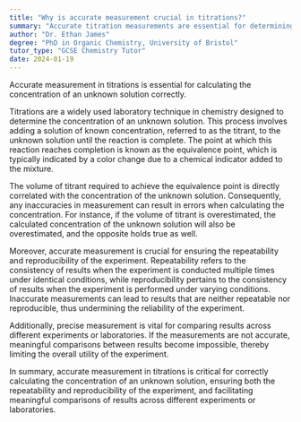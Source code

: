 ```yaml
---
title: "Why is accurate measurement crucial in titrations?"
summary: "Accurate titration measurements are essential for determining the concentration of an unknown solution correctly."
author: "Dr. Ethan James"
degree: "PhD in Organic Chemistry, University of Bristol"
tutor_type: "GCSE Chemistry Tutor"
date: 2024-01-19
---
```


Accurate measurement in titrations is essential for calculating the concentration of an unknown solution correctly.

Titrations are a widely used laboratory technique in chemistry designed to determine the concentration of an unknown solution. This process involves adding a solution of known concentration, referred to as the titrant, to the unknown solution until the reaction is complete. The point at which this reaction reaches completion is known as the equivalence point, which is typically indicated by a color change due to a chemical indicator added to the mixture.

The volume of titrant required to achieve the equivalence point is directly correlated with the concentration of the unknown solution. Consequently, any inaccuracies in measurement can result in errors when calculating the concentration. For instance, if the volume of titrant is overestimated, the calculated concentration of the unknown solution will also be overestimated, and the opposite holds true as well.

Moreover, accurate measurement is crucial for ensuring the repeatability and reproducibility of the experiment. Repeatability refers to the consistency of results when the experiment is conducted multiple times under identical conditions, while reproducibility pertains to the consistency of results when the experiment is performed under varying conditions. Inaccurate measurements can lead to results that are neither repeatable nor reproducible, thus undermining the reliability of the experiment.

Additionally, precise measurement is vital for comparing results across different experiments or laboratories. If the measurements are not accurate, meaningful comparisons between results become impossible, thereby limiting the overall utility of the experiment.

In summary, accurate measurement in titrations is critical for correctly calculating the concentration of an unknown solution, ensuring both the repeatability and reproducibility of the experiment, and facilitating meaningful comparisons of results across different experiments or laboratories.
    